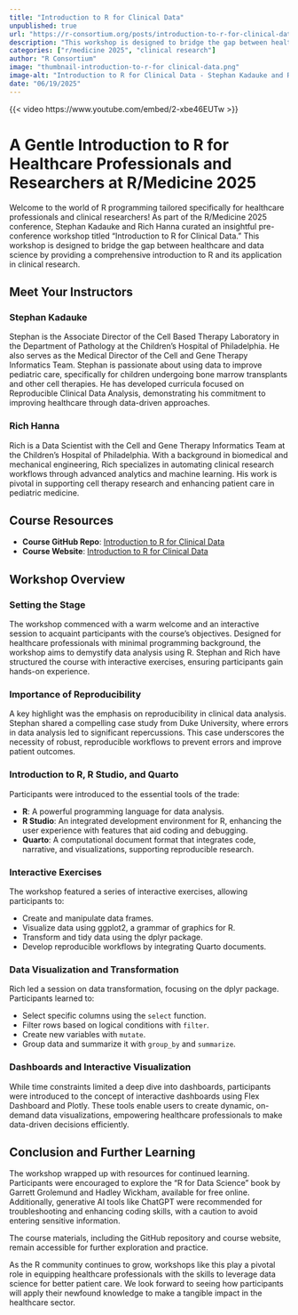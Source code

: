 ```yaml
--- 
title: "Introduction to R for Clinical Data" 
unpublished: true 
url: "https://r-consortium.org/posts/introduction-to-r-for-clinical-data/"
description: "This workshop is designed to bridge the gap between healthcare and data science by providing a comprehensive introduction to R and its application in clinical research." 
categories: ["r/medicine 2025", "clinical research"]
author: "R Consortium" 
image: "thumbnail-introduction-to-r-for clinical-data.png" 
image-alt: "Introduction to R for Clinical Data - Stephan Kadauke and Rich Hanna" 
date: "06/19/2025" 
---
```


{{< video https://www.youtube.com/embed/2-xbe46EUTw >}}

# A Gentle Introduction to R for Healthcare Professionals and Researchers at R/Medicine 2025

Welcome to the world of R programming tailored specifically for healthcare professionals and clinical researchers! As part of the R/Medicine 2025 conference, Stephan Kadauke and Rich Hanna curated an insightful pre-conference workshop titled "Introduction to R for Clinical Data." This workshop is designed to bridge the gap between healthcare and data science by providing a comprehensive introduction to R and its application in clinical research.

## Meet Your Instructors

### Stephan Kadauke
Stephan is the Associate Director of the Cell Based Therapy Laboratory in the Department of Pathology at the Children’s Hospital of Philadelphia. He also serves as the Medical Director of the Cell and Gene Therapy Informatics Team. Stephan is passionate about using data to improve pediatric care, specifically for children undergoing bone marrow transplants and other cell therapies. He has developed curricula focused on Reproducible Clinical Data Analysis, demonstrating his commitment to improving healthcare through data-driven approaches.

### Rich Hanna
Rich is a Data Scientist with the Cell and Gene Therapy Informatics Team at the Children’s Hospital of Philadelphia. With a background in biomedical and mechanical engineering, Rich specializes in automating clinical research workflows through advanced analytics and machine learning. His work is pivotal in supporting cell therapy research and enhancing patient care in pediatric medicine.

## Course Resources

- **Course GitHub Repo**: [Introduction to R for Clinical Data](https://github.com/skadauke/intro-to-r-for-clinical-data-rmed2025)
- **Course Website**: [Introduction to R for Clinical Data](https://stephan-kadauke.quarto.pub/intro-to-r-for-clinical-data-rmed2025/)

## Workshop Overview

### Setting the Stage
The workshop commenced with a warm welcome and an interactive session to acquaint participants with the course's objectives. Designed for healthcare professionals with minimal programming background, the workshop aims to demystify data analysis using R. Stephan and Rich have structured the course with interactive exercises, ensuring participants gain hands-on experience.

### Importance of Reproducibility
A key highlight was the emphasis on reproducibility in clinical data analysis. Stephan shared a compelling case study from Duke University, where errors in data analysis led to significant repercussions. This case underscores the necessity of robust, reproducible workflows to prevent errors and improve patient outcomes.

### Introduction to R, R Studio, and Quarto
Participants were introduced to the essential tools of the trade:

- **R**: A powerful programming language for data analysis.
- **R Studio**: An integrated development environment for R, enhancing the user experience with features that aid coding and debugging.
- **Quarto**: A computational document format that integrates code, narrative, and visualizations, supporting reproducible research.

### Interactive Exercises
The workshop featured a series of interactive exercises, allowing participants to:

- Create and manipulate data frames.
- Visualize data using ggplot2, a grammar of graphics for R.
- Transform and tidy data using the dplyr package.
- Develop reproducible workflows by integrating Quarto documents.

### Data Visualization and Transformation
Rich led a session on data transformation, focusing on the dplyr package. Participants learned to:

- Select specific columns using the `select` function.
- Filter rows based on logical conditions with `filter`.
- Create new variables with `mutate`.
- Group data and summarize it with `group_by` and `summarize`.

### Dashboards and Interactive Visualization
While time constraints limited a deep dive into dashboards, participants were introduced to the concept of interactive dashboards using Flex Dashboard and Plotly. These tools enable users to create dynamic, on-demand data visualizations, empowering healthcare professionals to make data-driven decisions efficiently.

## Conclusion and Further Learning

The workshop wrapped up with resources for continued learning. Participants were encouraged to explore the "R for Data Science" book by Garrett Grolemund and Hadley Wickham, available for free online. Additionally, generative AI tools like ChatGPT were recommended for troubleshooting and enhancing coding skills, with a caution to avoid entering sensitive information.

The course materials, including the GitHub repository and course website, remain accessible for further exploration and practice.

As the R community continues to grow, workshops like this play a pivotal role in equipping healthcare professionals with the skills to leverage data science for better patient care. We look forward to seeing how participants will apply their newfound knowledge to make a tangible impact in the healthcare sector.